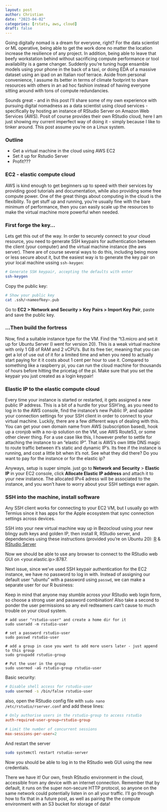 ```yaml
---
layout: post
author: Christian
date: "2023-04-02"
categories: [rstats, aws, cloud]
draft: false
---
```


Going digitally nomad is a dream for everyone, right? For the data scientist or ML operative, being able to get the work done no matter the location increase the resilience of any project. In addition, being able to leave that beefy workstation behind without sacrificing compute performance or tool availability is a game changer. Suddenly you're tuning huge ensamble models using your phone in the back of a taxi, or doing EDA of a massive dataset using an ipad on an Italian roof terrace. Aside from personal convenience, I assume its better in terms of climate footprint to share resources with others in an ad hoc fashion instead of having everyone sitting around with tons of compute redundancies.

Sounds great - and in this post I'll share some of my own experience with pursuing digital nomadness as a data scientist using cloud services - specifically by hosting an instance of RStudio Server on Amazon Web Services (AWS). Posit of course provides their own RStudio cloud, here I am just showing my current imperfect way of doing it - simply because I like to tinker around. This post assume you're on a Linux system.

### Outline

-   Get a virtual machine in the cloud using AWS EC2
-   Set it up for Rstudio Server
-   Profit???

### EC2 - elastic compute cloud

AWS is kind enough to get beginners up to speed with their services by providing good tutorials and documentation, while also providing some free compute power. One of the great things about computing in the cloud is the flexibility. To get stuff up and running, you're usually fine with the bare minimum of performance, then you can easily scale up the resources to make the virtual machine more powerful when needed.

### First forge the key...

Lets get this out of the way. In order to securely connect to your cloud resource, you need to generate SSH keypairs for authentication between the client (your computer) and the virtual machine instance (the aws server). There are of course several ways to do this, including being more or less secure about it, but the easiest way is to generate the key pair on your local machine ussing `ssh-keygen`:


```sh
# Generate SSH keypair, accepting the defaults with enter
ssh-keygen 
```

Copy the public key:

```sh
# Show your public key
cat .ssh/<nameofkey>.pub
```

Go to **EC2 > Network and Security > Key Pairs > Import Key Pair**, paste and save the public key. 

### ...Then build the fortress

Now, find a suitable instance type for the VM. Find the "t3.micro and set it up for Ubuntu Server (I went for version 20). This is a weak virtual machine with only 1 GB of RAM and 2 vCPU's. But its free tier, meaning that you can get a lot of use out of it for a limited time and when you need to actually start paying for it it costs about 1 cent per hour to use it. Compared to something like a raspberry pi, you can run the cloud machine for thousands of hours before hitting the pricetag of the pi. Make sure that you set the keypair you just created as a login keypair!

### Elastic IP to the elastic compute cloud

Every time your instance is started or restarted, it gets assigned a new public IP address. This is a bit of a hurdle for your SSH'ing, as you need to log in to the AWS console, find the instance's new Public IP, and update your connection settings for your SSH client in order to connect to your virtual machine. Luckily, there are a few different ways of dealing with this. You can get your own domain name from AWS (subscription based), hook up a cronjob with a no-ip solution on the VM, use AWS Route53, or some other clever thing. For a use case like this, I however prefer to settle for attaching the instance to an "elastic IP". That is AWS's own little DNS magic to route traffic between it's static and dynamic IP's. Its free if the instance is running, and cost a little bit when it's not. See what they did there? Do you want to pay for the instance or for the elastic ip?

Anyways, setup is super simple. just go to **Network and Security** \> **Elastic IP** in your EC2 console, click **Allocate Elastic IP address** and attach it to your new instance. The allocated IPv4 adress will be associated to the instance, and you won't have to worry about your SSH settings ever again.

### SSH into the machine, install software

::: callout-note
Any SSH client works for connecting to your EC2 VM, but I usually go with Termius since it has apps for the Apple ecosystem that sync connection settings across devices.
:::

SSH into your new virtual machine way up in Bezocloud using your new blingy auth keys and golden IP, then install R, RStudio server, and dependencies using these instructions (provided you're on Ubuntu 20): [R](https://cran.rstudio.com/bin/linux/ubuntu/) & [RStudio Server](https://posit.co/download/rstudio-server/)

Now we should be able to use any browser to connect to the RStudio web GUI on \<your.elastic.ip\>:8787.

Next issue, since we've used SSH keypair authentication for the EC2 instance, we have no password to log in with. Instead of assigning our default user "ubuntu" with a password using `passwd`, we can make a separate user for our R business:

::: callout-warning
Keep in mind that anyone may stumble across your RStudio web login form, so choose a strong user and password combination! Also take a second to ponder the user permissions so any evil redteamers can't cause to much trouble on your cloud system.
:::

```ssh
# add user "rstudio-user" and create a home dir for it
sudo useradd -m rstudio-user 

# set a password rstudio-user
sudo passwd rstudio-user

# add a group in case you want to add more users later - just append to this group
sudo groupadd rstudio-group

# Put the user in the group
sudo usermod -aG rstudio-group rstudio-user
```

Basic security:
```sh
# Disable shell access for rstudio-user
sudo usermod -s /bin/false rstudio-user
```

also, open the RStudio config file with `sudo nano /etc/rstudio/rserver.conf` and add these lines:

```rstudio.conf
# Only authorise users in the rstudio-group to access rstudio
auth-required-user-group=rstudio-group

# Limit the number of concurrent sessions
max-sessions-per-user=2
```

And restart the server

```sh
sudo systemctl restart rstudio-server
```


Now you should be able to log in to the RStudio web GUI using the new credentials.

There we have it! Our own, fresh RStudio environment in the cloud, accessible from any device with an internet connection. Remember that by default, it runs on the super non-secure HTTP protocol, so anyone on the same network could potentially listen in on all your traffic. I'll go through how to fix that in a future post, as well as pairing the the compute environment with an S3 bucket for storage of data!
